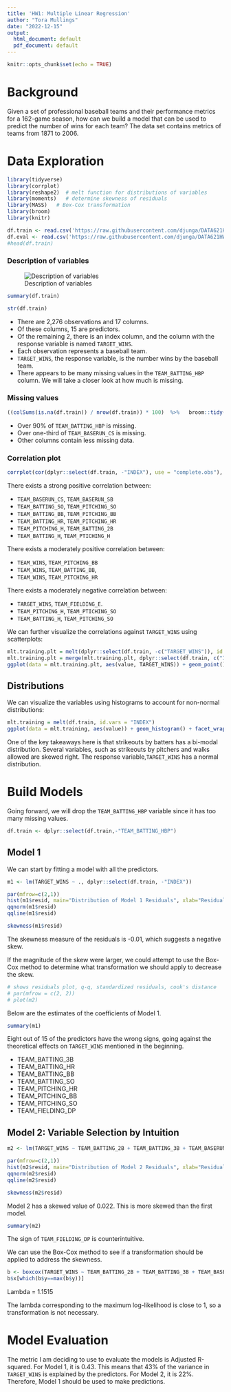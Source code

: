 ---
title: 'HW1: Multiple Linear Regression'
author: "Tora Mullings"
date: "2022-12-15"
output:
  html_document: default
  pdf_document: default
---

```{r setup, include=FALSE}
knitr::opts_chunk$set(echo = TRUE)
```


# Background

Given a set of professional baseball teams and their performance metrics for a 162-game season, how can we build a model that can be used to predict the number of wins for each team? The data set contains metrics of teams from 1871 to 2006.


# Data Exploration

```{r, message=F, warning=F}
library(tidyverse)
library(corrplot)
library(reshape2)  # melt function for distributions of variables
library(moments)   # determine skewness of residuals
library(MASS)   # Box-Cox transformation
library(broom)
library(knitr)
```


```{r, echo=F}
df.train <- read.csv('https://raw.githubusercontent.com/djunga/DATA621HW/main/moneyball-training-data.csv')
df.eval <- read.csv('https://raw.githubusercontent.com/djunga/DATA621HW/main/moneyball-evaluation-data.csv')
#head(df.train)
```


### Description of variables

![Description of variables](variables.jpg)


```{r, echo=F}
summary(df.train)
```

```{r, echo=F}
str(df.train)
```

* There are 2,276 observations and 17 columns.
* Of these columns, 15 are predictors.
* Of the remaining 2, there is an index column, and the column with the response variable is named `TARGET_WINS`.
* Each observation represents a baseball team.
* `TARGET_WINS`, the response variable, is the number wins by the baseball team.
* There appears to be many missing values in the `TEAM_BATTING_HBP` column. We will take a closer look at how much is missing.


### Missing values

```{r, echo=F, warning=F}
((colSums(is.na(df.train)) / nrow(df.train)) * 100)  %>%   broom::tidy() %>% kable()
```

* Over 90% of `TEAM_BATTING_HBP` is missing.
* Over one-third of `TEAM_BASERUN_CS` is missing.
* Other columns contain less missing data.

### Correlation plot
```{r, echo=F}
corrplot(cor(dplyr::select(df.train, -"INDEX"), use = "complete.obs"), tl.col="black", tl.cex=0.6, order='AOE')
```

There exists a strong positive correlation between:

* `TEAM_BASERUN_CS`, `TEAM_BASERUN_SB`
* `TEAM_BATTING_SO`, `TEAM_PITCHING_SO`
* `TEAM_BATTING_BB`, `TEAM_PITCHING_BB`
* `TEAM_BATTING_HR`, `TEAM_PITCHING_HR`
* `TEAM_PITCHING_H`, `TEAM_BATTING_2B`
* `TEAM_BATTING_H`, `TEAM_PTICHING_H`

There exists a moderately positive correlation between:

* `TEAM_WINS`, `TEAM_PITCHING_BB`
* `TEAM_WINS`, `TEAM_BATTING_BB`,
* `TEAM_WINS`, `TEAM_PITCHING_HR`

There exists a moderately negative correlation between:

* `TARGET_WINS`, `TEAM_FIELDING_E`.
* `TEAM_PITCHING_H`, `TEAM_PTICHING_SO`
* `TEAM_BATTING_H`, `TEAM_PITCHING_SO`




We can further visualize the correlations against `TARGET_WINS` using scatterplots:

```{r, echo = F, warning = F, message = F}
mlt.training.plt = melt(dplyr::select(df.train, -c("TARGET_WINS")), id.vars = c("INDEX"))
mlt.training.plt = merge(mlt.training.plt, dplyr::select(df.train, c("INDEX", "TARGET_WINS")), by = "INDEX")
ggplot(data = mlt.training.plt, aes(value, TARGET_WINS)) + geom_point() + facet_wrap(~variable, scales = "free")
```


## Distributions

We can visualize the variables using histograms to account for non-normal distributions:

```{r, echo = F, warning = F, message = F}
mlt.training = melt(df.train, id.vars = "INDEX")
ggplot(data = mlt.training, aes(value)) + geom_histogram() + facet_wrap(~variable, scales = "free")
```

One of the key takeaways here is that strikeouts by batters has a bi-modal distribution. Several variables, such as strikeouts by pitchers and walks allowed are skewed right. The response variable,`TARGET_WINS` has a normal distribution.

# Build Models
Going forward, we will drop the `TEAM_BATTING_HBP` variable since it has too many missing values.
```{r, echo=F}
df.train <- dplyr::select(df.train,-"TEAM_BATTING_HBP")
```


## Model 1
We can start by fitting a model with all the predictors.

```{r, echo=F}
m1 <- lm(TARGET_WINS ~ ., dplyr::select(df.train, -"INDEX"))
```

```{r, echo=F}
par(mfrow=c(2,1))
hist(m1$resid, main="Distribution of Model 1 Residuals", xlab="Residuals")
qqnorm(m1$resid)
qqline(m1$resid)
```


```{r, include=F}
skewness(m1$resid)
```
The skewness measure of the residuals is -0.01, which suggests a negative skew.

If the magnitude of the skew were larger, we could attempt to use the Box-Cox method to determine what transformation we should apply to decrease the skew.

```{r, include=F}
# shows residuals plot, q-q, standardized residuals, cook's distance
# par(mfrow = c(2, 2))
# plot(m2)
```

Below are the estimates of the coefficients of Model 1.

```{r, echo=F}
summary(m1)
```

Eight out of 15 of the predictors have the wrong signs, going against the theoretical effects on `TARGET_WINS` mentioned in the beginning.

* TEAM_BATTING_3B
* TEAM_BATTING_HR
* TEAM_BATTING_BB
* TEAM_BATTING_SO
* TEAM_PITCHING_HR
* TEAM_PITCHING_BB
* TEAM_PITCHING_SO
* TEAM_FIELDING_DP

## Model 2: Variable Selection by Intuition

```{r, echo=F}
m2 <- lm(TARGET_WINS ~ TEAM_BATTING_2B + TEAM_BATTING_3B + TEAM_BASERUN_SB + TEAM_BASERUN_SB + TEAM_FIELDING_E + TEAM_FIELDING_DP, data=dplyr::select(df.train, -"INDEX"))
```

```{r, echo=F}
par(mfrow=c(2,1))
hist(m2$resid, main="Distribution of Model 2 Residuals", xlab="Residuals")
qqnorm(m2$resid)
qqline(m2$resid)
```



```{r, include=F}
skewness(m2$resid)
```
Model 2 has a skewed value of 0.022. This is more skewed than the first model.


```{r, echo=F}
summary(m2)
```

The sign of `TEAM_FIELDING_DP` is counterintuitive.

We can use the Box-Cox method to see if a transformation should be applied to address the skewness.
```{r, include=F}
b <- boxcox(TARGET_WINS ~ TEAM_BATTING_2B + TEAM_BATTING_3B + TEAM_BASERUN_SB + TEAM_BASERUN_SB + TEAM_FIELDING_E + TEAM_FIELDING_DP, data=dplyr::select(df.train, -c("INDEX")))
b$x[which(b$y==max(b$y))]
```
Lambda = 1.1515

The lambda corresponding to the maximum log-likelihood is close to 1, so a transformation is not necessary.


# Model Evaluation

The metric I am deciding to use to evaluate the models is Adjusted R-squared. For Model 1, it is 0.43. This means that 43% of the variance in `TARGET_WINS` is explained by the predictors. For Model 2, it is 22%. Therefore, Model 1 should be used to make predictions.








